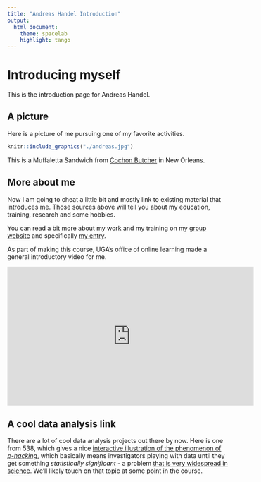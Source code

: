 ```yaml
---
title: "Andreas Handel Introduction"
output: 
  html_document:
    theme: spacelab
    highlight: tango
---
```



# Introducing myself

This is the introduction page for Andreas Handel.

## A picture
Here is a picture of me pursuing one of my favorite activities. 

```r
knitr::include_graphics("./andreas.jpg")
```

This is a Muffaletta Sandwich from [Cochon Butcher](https://cochonbutcher.com/) in New Orleans. 

## More about me
Now I am going to cheat a little bit and mostly link to existing material that introduces me. Those sources above will tell you about my education, training, research and some hobbies. 

You can read a bit more about my work and my training on my [group website](http://handelgroup.uga.edu/) and specifically [my entry](http://handelgroup.uga.edu/authors/andreashandel/).

As part of making this course, UGA's office of online learning made a general introductory video for me.

<p>
<iframe width="560" height="315" src="https://www.youtube.com/embed/_lfTsTOykwM" frameborder="0" allow="accelerometer; autoplay; encrypted-media; gyroscope; picture-in-picture" allowfullscreen></iframe>
</p>


## A cool data analysis link

There are a lot of cool data analysis projects out there by now. Here is one from 538, which gives a nice [interactive illustration of the phenomenon of _p-hacking_](https://projects.fivethirtyeight.com/p-hacking/), which basically means investigators playing with data until they get something _statistically significant_ - a problem [that is very widespread in science](https://doi.org/10.1371/journal.pbio.1002106). We'll likely touch on that topic at some point in the course.






